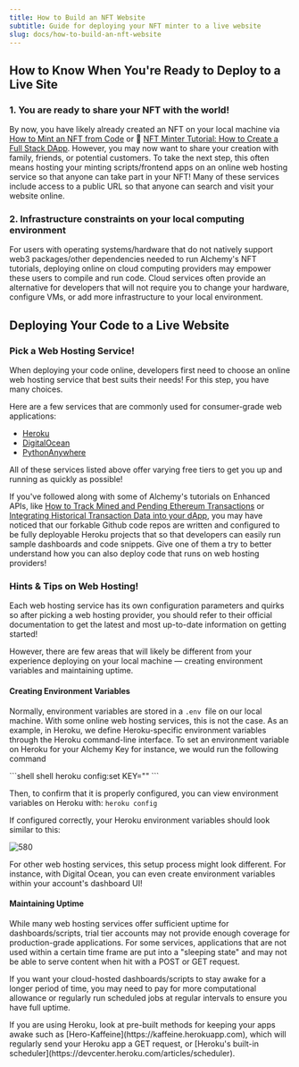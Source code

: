 ```yaml
---
title: How to Build an NFT Website
subtitle: Guide for deploying your NFT minter to a live website
slug: docs/how-to-build-an-nft-website
---
```



## How to Know When You're Ready to Deploy to a Live Site

### 1. You are ready to share your NFT with the world!

By now, you have likely already created an NFT on your local machine via [How to Mint an NFT from Code](/docs/how-to-mint-an-nft-from-code) or 📝 [NFT Minter Tutorial: How to Create a Full Stack DApp](/docs/nft-minter). However, you may now want to share your creation with family, friends, or potential customers. To take the next step, this often means hosting your minting scripts/frontend apps on an online web hosting service so that anyone can take part in your NFT! Many of these services include access to a public URL so that anyone can search and visit your website online.

### 2. Infrastructure constraints on your local computing environment

For users with operating systems/hardware that do not natively support web3 packages/other dependencies needed to run Alchemy's NFT tutorials, deploying online on cloud computing providers may empower these users to compile and run code. Cloud services often provide an alternative for developers that will not require you to change your hardware, configure VMs, or add more infrastructure to your local environment.

## Deploying Your Code to a Live Website

### Pick a Web Hosting Service!

When deploying your code online, developers first need to choose an online web hosting service that best suits their needs! For this step, you have many choices.

Here are a few services that are commonly used for consumer-grade web applications:

* [Heroku](https://www.heroku.com)
* [DigitalOcean](https://www.digitalocean.com)
* [PythonAnywhere](https://www.pythonanywhere.com)

<Info>
  All of these services listed above offer varying free tiers to get you up and running as quickly as possible!
</Info>

If you've followed along with some of Alchemy's tutorials on Enhanced APIs, like [How to Track Mined and Pending Ethereum Transactions](/docs/how-to-track-mined-and-pending-ethereum-transactions) or [Integrating Historical Transaction Data into your dApp](/docs/integrating-historical-transaction-data-into-your-dapp), you may have noticed that our forkable Github code repos are written and configured to be fully deployable Heroku projects that so that developers can easily run sample dashboards and code snippets. Give one of them a try to better understand how you can also deploy code that runs on web hosting providers!

### Hints & Tips on Web Hosting!

Each web hosting service has its own configuration parameters and quirks so after picking a web hosting provider, you should refer to their official documentation to get the latest and most up-to-date information on getting started!

However, there are few areas that will likely be different from your experience deploying on your local machine — creating environment variables and maintaining uptime.

#### Creating Environment Variables

Normally, environment variables are stored in a `.env `file on our local machine. With some online web hosting services, this is not the case. As an example, in Heroku, we define Heroku-specific environment variables through the Heroku command-line interface. To set an environment variable on Heroku for your Alchemy Key for instance, we would run the following command

<CodeGroup>
  ```shell shell
  heroku config:set KEY="<YOUR ALCHEMY KEY>"
  ```
</CodeGroup>

Then, to confirm that it is properly configured, you can view environment variables on Heroku with: `heroku config`

If configured correctly, your Heroku environment variables should look similar to this:

![580](/images/4d38505-img.PNG "img.PNG")

For other web hosting services, this setup process might look different. For instance, with Digital Ocean, you can even create environment variables within your account's dashboard UI!

#### Maintaining Uptime

While many web hosting services offer sufficient uptime for dashboards/scripts, trial tier accounts may not provide enough coverage for production-grade applications. For some services, applications that are not used within a certain time frame are put into a "sleeping state" and may not be able to serve content when hit with a POST or GET request.

If you want your cloud-hosted dashboards/scripts to stay awake for a longer period of time, you may need to pay for more computational allowance or regularly run scheduled jobs at regular intervals to ensure you have full uptime.

<Info title="Heroku Pre-built Methods">
  If you are using Heroku, look at pre-built methods for keeping your apps awake such as [Hero-Kaffeine](https://kaffeine.herokuapp.com), which will regularly send your Heroku app a GET request, or [Heroku's built-in scheduler](https://devcenter.heroku.com/articles/scheduler).
</Info>
